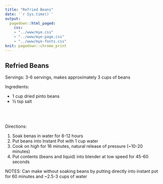 ```yaml
---
title: "Refried Beans"
date: '`r Sys.time()`'
output: 
  pagedown::html_paged:
    css: 
    - "../www/mye.css"
    - "../www/mye-page.css"
    - "../www/mye-fonts.css"
knit: pagedown::chrome_print
---
```


## Refried Beans

<span class="mh">Servings:</span> 3-6 servings, makes approximately 3 cups of beans
<br>

<span class="mh">Ingredients:</span>  
<div class="my2cols">
<ul>
  <li>1 cup dried pinto beans</li>
  <li>&frac12; tsp salt</li>
  <br><br>
</ul>
</div>
<br>
<span class="mh">Directions:</span> 
<div class="my2cols">
<ol>
  <li>Soak benas in water for 8-12 hours</li>
  <li>Put beans into Instant Pot with 1 cup water</li>
  <li>Cook on high for 16 minutes, natural release of pressure (~10-20 minutes)</li>
  <li>Put contents (beans and liquid) into blender at low speed for 45-60 seconds</li>
</ol>
</div>


<span class="mh">NOTES:</span> Can make without soaking beans by putting directly into instant pot for 60 minutes and ~2.5-3 cups of water